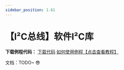 ```yaml
---
sidebar_position: 1.61
---
```

# 【I²C总线】软件I²C库

**下载例程代码：** <a href="https://pan.baidu.com/s/1hkfO7RND38A3h7jRYt7i4Q?pwd=yijd" class="source_download_button">下载代码</a> [如何使用例程【点击查看教程】](/docs/stm32/example/HowToImportExample)

文档：TODO~ 😎